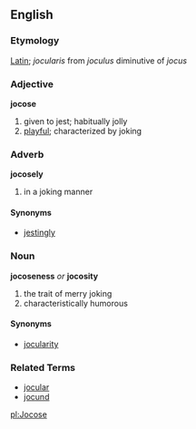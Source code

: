 == English ==
=== Etymology ===
[[Latin]]; ''jocularis'' from ''joculus'' diminutive of ''jocus''
=== Adjective ===
'''jocose'''
# given to jest; habitually jolly
# [[playful]];  characterized by joking

=== Adverb ===
'''jocosely'''
# in a joking manner

==== Synonyms ====
* [[jest]]ingly

=== Noun ===
'''jocoseness''' ''or'' '''jocosity'''
# the trait of merry joking
# characteristically humorous

==== Synonyms ====
* [[jocularity]]

=== Related Terms ===
* [[jocular]]
* [[jocund]]

[[pl:Jocose]]